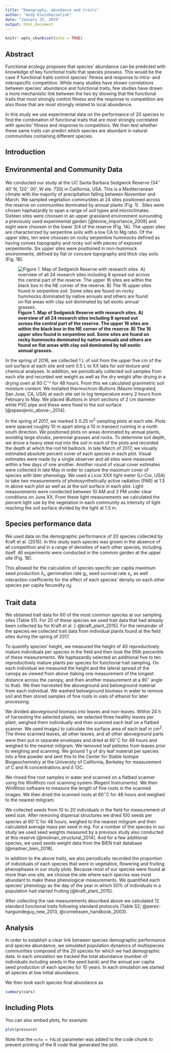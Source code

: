 ```yaml
---
title: "Demography, abundance and traits"
author: "Andy Kleinhesselink"
date: "January 25, 2019"
output: html_document
---
```


```r
knitr::opts_chunk$set(echo = TRUE)
```

## Abstract

Functional ecology proposes that species' abundance can be predicted with knowledge of key functional traits that species possess. This would be the case if functional traits control species' fitness and response to intra- and interspecific competition. While many studies have shown correlations between species' abundance and functional traits, few studies have drawn a more mechanistic link between the two by showing that the functional traits that most strongly control fitness and the response to competition are also those that are most strongly related to local abundance. 

In this study we use experimental data on the performance of 20 species to find the combination of functional traits that are most strongly correlated with species' fitness and response to competitors. We then test whether these same traits can predict which species are abundant in natural communities containing different species. 

## Introduction


## Environmental and Community Data  

We conducted our study at the UC Santa Barbara Sedgwick Reserve (34^$\circ$^
40' N, 120^$\circ$^ 00', W ele. 730) in California, USA. This is a Mediterranean climate with the majority of precipitation falling between November and March. We sampled vegetation communities at 24 sites positioned across the reserve on communities dominated by annual plants (Fig. 1) . Sites were chosen haphazardly to span a range of soil types and microclimates. Sixteen sites were choosen in an upper grassland environment surounding a previously used experimental garden [@levine_importance_2009] and eight were choosen in the lower 3/4 of the reserve (Fig. 1A).  The upper sites are characterized by serpentine soils with a low CA to Mg ratio. Of the upper sites, ten were choosen on rocky serpentine hummocks defined as having convex topography and rocky soil with pieces of exposed serpentenite. Six upper sites were positioned in non-hummock environments, defined by flat or concave topography and thick clay soils (Fig. 1B).

![**Figure 1. Map of Sedgwick Reserve with research sites. A) overview of all 24 research sites including 8 spread out across the central part of the reserve.  The upper 16 sites are within the black box in the NE corner of the reserve. B) The 16 upper sites found in serpentine soil. Some sites are found on rocky hummocks dominated by native annuals and others are found on flat areas with clay soil dominated by tall exotic annual grasses.** ](../figures/sedgwick_map.png)

In the spring of 2016, we collected 1 L of soil from the upper five cm of the soil surface at each site and sent 0.5 L to XX labs for soil texture and chemical analyses. In addition, we periodically collected soil samples from each site and recorded wet weight as well as the dry weight after drying in a drying oven at 60 C$^\circ$^ for 48 hours. From this we calculated gravimetric soil moisture content. We installed thermochron iButtons (Maxim Integrated, San Jose, CA, USA) at each site set to log temperature every 2 hours from February to May.  We placed iButtons in short sections of 2 cm diameter white PVC pipe and these were fixed to the soil surface [@spasojevic_above-_2014]. 

In the spring of 2017, we marked 5 0.25 m^2^ sampling plots at each site.  Plots were spaced roughly 10 m apart along a 10 m transect running in a north south direction. We positioned plots on areas dominated by annual plants, avoiding large shrubs, perennial grasses and rocks. To determine soil depth, we drove a heavy steel rod into the soil in each of the plots and recorded the depth at which the rod hit bedrock. In late March of 2017, we visually estimated absolute percent cover of each species in each plot. Visual estimates were made by a single observer and all sites were measured within a few days of one another.  Another round of visual cover estimates were collected in late May in order to capture the maximum cover of species with later phenology. We used a Licor XXX light meter (Li-Cor, USA) to take two measurements of photosynthetically active radiation (PAR) at 1.5 m above each plot as well as at the soil surface in each plot. Light measurements were condected between 10 AM and 3 PM under clear conditions on June XX. From these light measurements we calculated the percent light use by the vegetation in each community as intensity of light reaching the soil surface divided by the light at 1.5 m. 

## Species performance data 

We used data on the demographic performance of 20 species collected by Kraft et al. (2015). In this study each species was grown in the absence of all competition and in a range of densities of each other species, including itself. All experiments were conducted in the common garden at the upper site (Fig. 1B). 

This allowed for the calculation of species specific per capita maximum seed production $\lambda_i$, germination rate $g_i$, seed survival rate $s_i$, as well interaction coefficients for the effect of each species' density on each other species per capita fecundity $\alpha_ij$. 

## Trait data 

We obtained trait data for 60 of the most common species at our sampling sites (Table S1). For 20 of these species we used trait data that had already been collected by for Kraft et al. [-@kraft_plant_2015]. For the remainder of the species we collected trait data from individual plants found at the field sites during the spring of 2017. 

To quantify species' height, we measured the height of 40 reproductively mature individuals per species in the field and then took the 95th percentile of these measurements. We haphazardly selected an additional five to ten reproductively mature plants per species for functional trait sampling.  On each individual we measured the height and the lateral spread of the canopy as viewed from above (taking one measurement of the longest distance across the canopy, and then another measurement at a 90^$\circ$^ angle to that). We then harvested the aboveground and belowground material from each individual. We washed belowground biomass in water to remove soil and then stored samples of fine roots in vials of ethanol for later processing. 

We divided aboveground biomass into leaves and non-leaves. Within 24 h of harvesting the selected plants, we selected three healthy leaves per plant, weighed them individually and then scanned each leaf on a flatbed scanner. We used imageJ to calculate the surface area of each leaf in cm^2^. The three scanned leaves, all other leaves, and all other aboveground parts were then put in separate envelopes and dried at 60^$\circ$^C for 48 hours and weighed to the nearest miligram. We removed leaf petioles from leaves prior to weighing and scanning. We ground 1 g of dry leaf material per species into a fine powder and sent this to the Center for Stable Isotope Biogeochemistry at the University of California, Berkeley for measurement of C and N concentrations and $\delta$ 13C. 

We rinsed fine root samples in water and scanned on a flatbed scanner using the WinRhizo root scanning system (Regent Instruments). We then WinRhizo software to measure the length of fine roots in the scanned images. We then dried the scanned roots at 60^$\circ$^C for 48 hours and weighed to the nearest miligram. 

We collected seeds from 10 to 20 individuals in the field for measurement of seed size.  After removing dispersal structures we dried 100 seeds per species at 60^$\circ$^C for 48 hours, weighed to the nearest miligram and then calculated average mass per seed in mg. For a number of the species in our study we used seed weights measured by a previous study also conducted at this reserve [@molinari_structural_2014].  And for a few additional species, we used seeds weight data from the BIEN trait database [@maitner_bien_2018]. 

In addition to the above traits, we also periodically recorded the proportion of individuals of each species that were in vegetative, flowering and fruiting phenophases in our study plots.  Because most of our species were found at more than one site, we choose the site where each species was most abundant to make these phenological measurements. We quantified each species' phenology as the day of the year in which 50% of individuals in a population had started fruiting [@kraft_plant_2015]. 

After collecting the raw measurements described above we calculated 12 standard functional traits following standard protocols (Table S2; @perez-harguindeguy_new_2013, @cornelissen_handbook_2003). 

## Analysis 

In order to establish a clear link between species demographic performance and species abundance, we simulated population dynamics of multispecies communities composed of the 20 species for which we had demographic data.  In each simulation we tracked the total abundance (number of individuals including seeds in the seed bank) and the annual per capita seed production of each species for 10 years. In each simulation we started all species at low initial abundance. 

We then took each species final abundance as 



```r
summary(cars)
```

## Including Plots

You can also embed plots, for example:

```r
plot(pressure)
```

Note that the `echo = FALSE` parameter was added to the code chunk to prevent printing of the R code that generated the plot.

